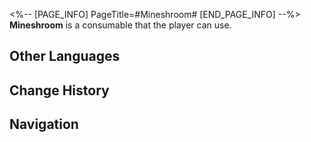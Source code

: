 <%-- [PAGE_INFO]
PageTitle=#Mineshroom#
[END_PAGE_INFO] --%>
{{Consumable Infobox
|id          = 408411
|image       = Item Mineshroom.png{{subst:void|<!--$UPLOAD:<<SpriteOutput/ItemFigures/408411.png>-<Item Mineshroom.png>-<Consumable Icons>>-->}}
|type        = Attack Consumables
|rarity      = 2
|effect      = Upon use, increases ATK of all allies by 5% plus an additional 170 ATK increase for the next battle.
|description = Dry fungi prepared from the outworld civilization of Thalassa. This is a type of fungi that exists only at the bottom of Khalnoss' oceans, and harvesting it can be quite dangerous as mishandling may lead to explosions. It tastes good and is extremely nutritious, while its blast radius can reach two meters, making it a high quality food item and an extremely potent weapon.
|effectType  = 
|effectType2 = 
|effectType3 = 
|recipe      = 
|source1     = [[Procurement Point for Expired Parcels]]
|source2     = 
|source3     = 
}}
{{Description|''"I heard the military rations aboard the Yaoqing include dried mineshrooms. Not sure if that's true or not."''<br />''"Well, what can I say... using such a dangerous thing as food very much fits their stereotype..."''}}
'''Mineshroom''' is a consumable that the player can use.

==Other Languages==
{{Other Languages
|en   = Mineshroom
|zhs  = 水雷蕈
|zht  = 水雷蕈
|ja   = 水雷キノコ
|ko   = 수뢰 버섯
|es   = Hongo explosivo
|fr   = Champimine
|ru   = Бомбовик
|th   = Mineshroom
|vi   = Nấm Thủy Lôi
|de   = Minenpilze
|id   = Mineshroom
|pt   = Cogumina
}}

==Change History==
{{Change History|1.5}}

==Navigation==
{{Consumable Navbox}}